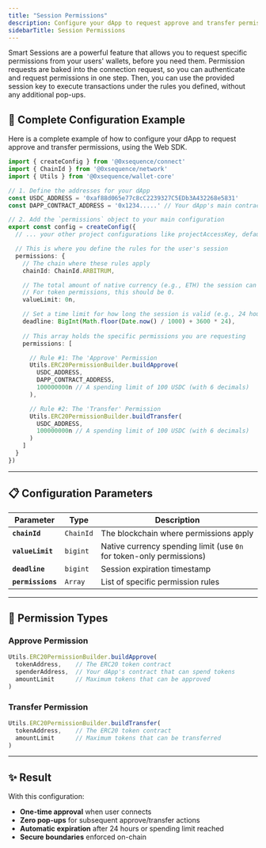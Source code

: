 ```yaml
---
title: "Session Permissions"
description: Configure your dApp to request approve and transfer permissions, eliminating repeated wallet pop-ups for your users.
sidebarTitle: Session Permissions
---
```


Smart Sessions are a powerful feature that allows you to request specific permissions from your users' wallets, before you need them. Permission requests are baked into the connection request, so you can authenticate and request permissions in one step. Then, you can use the provided session key to execute transactions under the rules you defined, without any additional pop-ups.

## 🔧 Complete Configuration Example

Here is a complete example of how to configure your dApp to request approve and transfer permissions, using the Web SDK.

```typescript
import { createConfig } from '@0xsequence/connect'
import { ChainId } from '@0xsequence/network'
import { Utils } from '@0xsequence/wallet-core'

// 1. Define the addresses for your dApp
const USDC_ADDRESS = '0xaf88d065e77c8cC2239327C5EDb3A432268e5831'
const DAPP_CONTRACT_ADDRESS = '0x1234.....' // Your dApp's main contract

// 2. Add the `permissions` object to your main configuration
export const config = createConfig({
  // ... your other project configurations like projectAccessKey, defaultTheme, etc.

  // This is where you define the rules for the user's session
  permissions: { 
    // The chain where these rules apply
    chainId: ChainId.ARBITRUM,

    // The total amount of native currency (e.g., ETH) the session can spend.
    // For token permissions, this should be 0.
    valueLimit: 0n,

    // Set a time limit for how long the session is valid (e.g., 24 hours)
    deadline: BigInt(Math.floor(Date.now() / 1000) + 3600 * 24),
    
    // This array holds the specific permissions you are requesting
    permissions: [

      // Rule #1: The 'Approve' Permission
      Utils.ERC20PermissionBuilder.buildApprove(
        USDC_ADDRESS,
        DAPP_CONTRACT_ADDRESS,
        100000000n // A spending limit of 100 USDC (with 6 decimals)
      ),

      // Rule #2: The 'Transfer' Permission
      Utils.ERC20PermissionBuilder.buildTransfer(
        USDC_ADDRESS,
        100000000n // A spending limit of 100 USDC (with 6 decimals)
      )
    ]
  }
})
```

---

## 📋 Configuration Parameters

| Parameter | Type | Description |
|-----------|------|-------------|
| **`chainId`** | `ChainId` | The blockchain where permissions apply |
| **`valueLimit`** | `bigint` | Native currency spending limit (use `0n` for token-only permissions) |
| **`deadline`** | `bigint` | Session expiration timestamp |
| **`permissions`** | `Array` | List of specific permission rules |

---

## 🎯 Permission Types

### Approve Permission
```typescript
Utils.ERC20PermissionBuilder.buildApprove(
  tokenAddress,    // The ERC20 token contract
  spenderAddress,  // Your dApp's contract that can spend tokens
  amountLimit      // Maximum tokens that can be approved
)
```

### Transfer Permission
```typescript
Utils.ERC20PermissionBuilder.buildTransfer(
  tokenAddress,    // The ERC20 token contract
  amountLimit      // Maximum tokens that can be transferred
)
```

---

## ✨ Result

With this configuration:
- **One-time approval** when user connects
- **Zero pop-ups** for subsequent approve/transfer actions
- **Automatic expiration** after 24 hours or spending limit reached
- **Secure boundaries** enforced on-chain